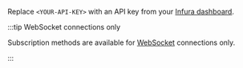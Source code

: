Replace `<YOUR-API-KEY>` with an API key from your [Infura dashboard](https://infura.io/dashboard).

:::tip WebSocket connections only

Subscription methods are available for [WebSocket](../../../concepts/websockets.md) connections only.

:::

